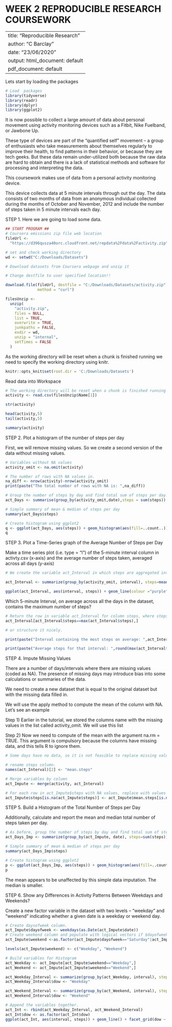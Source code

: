 WEEK 2 REPRODUCIBLE RESEARCH COURSEWORK
====================================================
---
title: "Reproducible Research"
author: "C Barclay"
date: "23/06/2020"
output: html_document: default
        pdf_document: default
---
Lets start by loading the packages

```{r}
# Load  packages
library(tidyverse)
library(readr)
library(dplyr)
library(ggplot2)
```
It is now possible to collect a large amount of data about personal movement using activity monitoring devices such as a Fitbit, Nike Fuelband, or Jawbone Up. 

These type of devices are part of the “quantified self” movement – a group of enthusiasts who take measurements about themselves regularly to improve their health, to find patterns in their behavior, or because they are tech geeks. But these data remain under-utilized both because the raw data are hard to obtain and there is a lack of statistical methods and software for processing and interpreting the data.

This coursework makes use of data from a personal activity monitoring device. 

This device collects data at 5 minute intervals through out the day. The data consists of two months of data from an anonymous individual collected during the months of October and November, 2012 and include the number of steps taken in 5 minute intervals each day.

STEP 1. Here we are going to load some data.
```{r}
## START PROGRAM ##
# Coursera emissions zip file web location
fileUrl <-
  "https://d396qusza40orc.cloudfront.net/repdata%2Fdata%2Factivity.zip"

# set and check working directory
wd <- setwd("C:/Downloads/Datasets")

# Download datasets from Coursera webpage and unzip it

# Change destfile to user specified location!!

download.file(fileUrl, destfile = "C:/Downloads/Datasets/activity.zip",
              method = "curl")

filesUnzip <-
  unzip(
    "activity.zip",
    files = NULL,
    list = TRUE,
    overwrite = TRUE,
    junkpaths = FALSE,
    exdir = wd,
    unzip = "internal",
    setTimes = FALSE
  )
```

As the working directory will be reset when a chunk is finished running we need to specify the working directory using knitr.

```{r setup}
knitr::opts_knit$set(root.dir = 'C:/Downloads/Datasets')
```

Read data into Workspace

```{r}
# The working directory will be reset when a chunk is finished running so we need to respecify the working directory.
activity <- read.csv(filesUnzip$Name[1])

str(activity)

head(activity,5)
tail(activity,5)

summary(activity)
```

STEP 2. Plot a histogram of the number of steps per day

First, we will remove missing values. So we create a second version of the data without missing values.

```{r}
# Variables without NA values
activity_omit <- na.omit(activity)

# The number of rows with NA values in.
na_diff <- nrow(activity)-nrow(activity_omit)
print(paste("The total number of rows with NA is: ",na_diff))

# Group the number of steps by day and find total sum of steps per day.
act_Days <- summarise(group_by(activity_omit,date),steps = sum(steps))

# Simple summary of mean & median of steps per day
summary(act_Days$steps)

# Create histogram using ggplot2
q <- ggplot(act_Days, aes(steps)) + geom_histogram(aes(fill=..count..)) + scale_fill_gradient("Count",low="blue", high="orange") + labs(title="Histogram for Steps")
q
```

STEP 3. Plot a Time-Series graph of the Average Number of Steps per Day

Make a time series plot (i.e. type = “l”) of the 5-minute interval column in activty.csv (x-axis) and the average number of steps taken, averaged across all days (y-axis)

```{r}
# We create the variable act_Interval in which steps are aggregated into averages within each 5 minute interval:

act_Interval <- summarize(group_by(activity_omit, interval), steps=mean(steps))

ggplot(act_Interval, aes(interval, steps)) + geom_line(colour ="purple")

```

Which 5-minute Interval, on average across all the days in the dataset, contains the maximum number of steps?
```{r}
# Return the row in variable act_Interval for column steps, where steps is at maximum.
act_Interval[act_Interval$steps==max(act_Interval$steps),]

# or structure it nicely.

print(paste("Interval containing the most steps on average: ",act_Interval$interval[which.max(act_Interval$steps)]))

print(paste("Average steps for that interval: ",round(max(act_Interval$steps),digits=2)))

```

STEP 4. Impute Missing Values

There are a number of days/intervals where there are missing values (coded as \color{red}{\verb|NA|}NA). The presence of missing days may introduce bias into some calculations or summaries of the data.

We need to create a new dataset that is equal to the original dataset but with the missing data filled in.

We will use the apply method to compute the mean of the column with NA. Let's see an example

Step 1) Earlier in the tutorial, we stored the columns name with the missing values in the list called activity_omit. We will use this list

Step 2) Now we need to compute of the mean with the argument na.rm = TRUE. This argument is compulsory because the columns have missing data, and this tells R to ignore them.

```{r}
# Some days have no data, so it is not feasible to replace missing values with the day’s mean. Instead, replace missing values with the mean number of steps for each interval across all of the days. The act_Interval data frame contains these means. I start by merging the act_Interval data with the raw activity data.

# rename steps column.
names(act_Interval)[2] <- "mean.steps"

# Merge variables by column
act_Impute <- merge(activity, act_Interval)

# For each row in act_Impute$steps with NA values, replace with values in act_Imputet$mean.steps column.
act_Impute$steps[is.na(act_Impute$steps)] <- act_Impute$mean.steps[is.na(act_Impute$steps)]

```

STEP 5. Build a Histogram of the Total Number of Steps per Day

Additionally, calculate and report the mean and median total number of steps taken per day.

```{r}
# As before, group the number of steps by day and find total sum of steps per day.
act_Days_Imp <- summarize(group_by(act_Impute, date), steps=sum(steps))

# Simple summary of mean & median of steps per day
summary(act_Days_Imp$steps)

# Create histogram using ggplot2
p <- ggplot(act_Days_Imp, aes(steps)) + geom_histogram(aes(fill=..count..)) + scale_fill_gradient("Count",low="blue", high="orange") + labs(title="Histogram for Steps with Imputed Data")
p

```

The mean appears to be unaffected by this simple data imputation. The median is smaller.

STEP 6. Show any Differences in Activity Patterns Between Weekdays and Weekends?

Create a new factor variable in the dataset with two levels – “weekday” and “weekend” indicating whether a given date is a weekday or weekend day.

```{r}
# Create daysofweek column.
act_Impute$dayofweek <- weekdays(as.Date(act_Impute$date))
# Create weekend column and populate with logical vectors if $dayofweek = saturday or sunday.
act_Impute$weekend <-as.factor(act_Impute$dayofweek=="Saturday"|act_Impute$dayofweek=="Sunday")

levels(act_Impute$weekend) <- c("Weekday", "Weekend")

# Build variables for Histogram
act_Weekday <- act_Impute[act_Impute$weekend=="Weekday",]
act_Weekend <- act_Impute[act_Impute$weekend=="Weekend",]

act_Weekday_Interval <- summarize(group_by(act_Weekday, interval), steps=mean(steps))
act_Weekday_Interval$dow <- "Weekday"

act_Weekend_Interval <- summarize(group_by(act_Weekend, interval), steps=mean(steps))
act_Weekend_Interval$dow <- "Weekend"

# Append the variables together.
act_Int <- rbind(act_Weekday_Interval, act_Weekend_Interval)
act_Int$dow <- as.factor(act_Int$dow)
ggplot(act_Int, aes(interval, steps)) + geom_line() + facet_grid(dow ~ .)
```